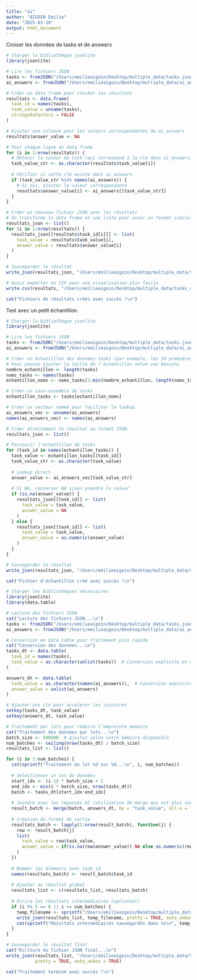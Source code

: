 ```yaml
---
title: "ai"
author: "AIGOIN Emilie"
date: "2025-03-10"
output: html_document
---
```


Croiser les données de tasks et de answers

```r

# Charger la bibliothèque jsonlite
library(jsonlite)

# Lire les fichiers JSON
tasks <- fromJSON("/Users/emilieaigoin/Desktop/multiple_data/tasks.json")
ai_answers <- fromJSON("/Users/emilieaigoin/Desktop/multiple_data/ai_answers.json")

# Créer un data frame pour stocker les résultats
resultats <- data.frame(
  task_id = names(tasks),
  task_value = unname(tasks),
  stringsAsFactors = FALSE
)

# Ajouter une colonne pour les valeurs correspondantes de ai_answers
resultats$answer_value <- NA

# Pour chaque ligne du data frame
for (i in 1:nrow(resultats)) {
  # Obtenir la valeur de task (qui correspond à la clé dans ai_answers)
  task_value_str <- as.character(resultats$task_value[i])
  
  # Vérifier si cette clé existe dans ai_answers
  if (task_value_str %in% names(ai_answers)) {
    # Si oui, ajouter la valeur correspondante
    resultats$answer_value[i] <- ai_answers[[task_value_str]]
  }
}

# Créer un nouveau fichier JSON avec les résultats
# On transforme le data frame en une liste pour avoir un format similaire aux fichiers d'origine
resultats_json <- list()
for (i in 1:nrow(resultats)) {
  resultats_json[[resultats$task_id[i]]] <- list(
    task_value = resultats$task_value[i],
    answer_value = resultats$answer_value[i]
  )
}

# Sauvegarder le résultat
write_json(resultats_json, "/Users/emilieaigoin/Desktop/multiple_data/tasks_answers_merged.json", pretty = TRUE, auto_unbox = TRUE)

# Aussi exporter en CSV pour une visualisation plus facile
write.csv(resultats, "/Users/emilieaigoin/Desktop/multiple_data/tasks_answers_merged.csv", row.names = FALSE)

cat("Fichiers de résultats créés avec succès !\n")

```

Test avec un petit échantillon.
```r

# Charger la bibliothèque jsonlite
library(jsonlite)

# Lire les fichiers JSON
tasks <- fromJSON("/Users/emilieaigoin/Desktop/multiple_data/tasks.json")
ai_answers <- fromJSON("/Users/emilieaigoin/Desktop/multiple_data/ai_answers.json")

# Créer un échantillon des données tasks (par exemple, les 10 premières entrées)
# Vous pouvez ajuster la taille de l'échantillon selon vos besoins
nombre_echantillon <- length(tasks)
noms_tasks <- names(tasks)
echantillon_noms <- noms_tasks[1:min(nombre_echantillon, length(noms_tasks))]

# Créer un sous-ensemble de tasks
echantillon_tasks <- tasks[echantillon_noms]

# Créer un vecteur nommé pour faciliter le lookup
ai_answers_vec <- unname(ai_answers)
names(ai_answers_vec) <- names(ai_answers)

# Créer directement le résultat au format JSON
resultats_json <- list()

# Parcourir l'échantillon de tasks
for (task_id in names(echantillon_tasks)) {
  task_value <- echantillon_tasks[[task_id]]
  task_value_str <- as.character(task_value)
  
  # Lookup direct
  answer_value <- ai_answers_vec[task_value_str]
  
  # Si NA, conserver NA sinon prendre la valeur
  if (is.na(answer_value)) {
    resultats_json[[task_id]] <- list(
      task_value = task_value,
      answer_value = NA
    )
  } else {
    resultats_json[[task_id]] <- list(
      task_value = task_value,
      answer_value = as.numeric(answer_value)
    )
  }
}

# Sauvegarder le résultat
write_json(resultats_json, "/Users/emilieaigoin/Desktop/multiple_data/sample_tasks_answers_merged.json", pretty = TRUE, auto_unbox = TRUE)

cat("Fichier d'échantillon créé avec succès !\n")

```

```r

# Charger les bibliothèques nécessaires
library(jsonlite)
library(data.table)

# Lecture des fichiers JSON
cat("Lecture des fichiers JSON...\n")
tasks <- fromJSON("/Users/emilieaigoin/Desktop/multiple_data/tasks.json")
ai_answers <- fromJSON("/Users/emilieaigoin/Desktop/multiple_data/ai_answers.json")

# Conversion en data.table pour traitement plus rapide
cat("Conversion des données...\n")
tasks_dt <- data.table(
  task_id = names(tasks),
  task_value = as.character(unlist(tasks))  # Conversion explicite en caractères
)

answers_dt <- data.table(
  task_value = as.character(names(ai_answers)),  # Conversion explicite en caractères
  answer_value = unlist(ai_answers)
)

# Ajouter une clé pour accélérer les jointures
setkey(tasks_dt, task_value)
setkey(answers_dt, task_value)

# Traitement par lots pour réduire l'empreinte mémoire
cat("Traitement des données par lots...\n")
batch_size <- 500000  # Ajustez selon votre mémoire disponible
num_batches <- ceiling(nrow(tasks_dt) / batch_size)
resultats_list <- list()

for (i in 1:num_batches) {
  cat(sprintf("Traitement du lot %d sur %d...\n", i, num_batches))
  
  # Sélectionner un lot de données
  start_idx <- (i-1) * batch_size + 1
  end_idx <- min(i * batch_size, nrow(tasks_dt))
  batch <- tasks_dt[start_idx:end_idx]
  
  # Joindre avec les réponses AI (utilisation de merge qui est plus sûr avec les types)
  result_batch <- merge(batch, answers_dt, by = "task_value", all.x = TRUE)
  
  # Création du format de sortie
  resultats_batch <- lapply(1:nrow(result_batch), function(j) {
    row <- result_batch[j]
    list(
      task_value = row$task_value,
      answer_value = if(is.na(row$answer_value)) NA else as.numeric(row$answer_value)
    )
  })
  
  # Nommer les éléments avec task_id
  names(resultats_batch) <- result_batch$task_id
  
  # Ajouter au résultat global
  resultats_list <- c(resultats_list, resultats_batch)
  
  # Écrire les résultats intermédiaires (optionnel)
  if (i %% 5 == 0 || i == num_batches) {
    temp_filename <- sprintf("/Users/emilieaigoin/Desktop/multiple_data/temp_results_batch_%d.json", i)
    write_json(resultats_list, temp_filename, pretty = TRUE, auto_unbox = TRUE)
    cat(sprintf("Résultats intermédiaires sauvegardés dans %s\n", temp_filename))
  }
}

# Sauvegarder le résultat final
cat("Écriture du fichier JSON final...\n")
write_json(resultats_list, "/Users/emilieaigoin/Desktop/multiple_data/tasks_answers_merged.json", 
           pretty = TRUE, auto_unbox = TRUE)

cat("Traitement terminé avec succès !\n")

```




